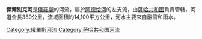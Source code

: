 '''傑爾別克河'''是[[俄羅斯|俄羅斯]]的河流，屬於[[阿德恰河|阿德恰河]]的左支流，由[[薩哈共和國|薩哈共和國]]負責管轄，河道全長389公里，流域面積約14,100平方公里，河水主要來自融雪和雨水。

{{Russia-geo-stub}}
[[Category:俄羅斯河流|Category:俄羅斯河流]]
[[Category:萨哈共和国河流|Category:萨哈共和国河流]]